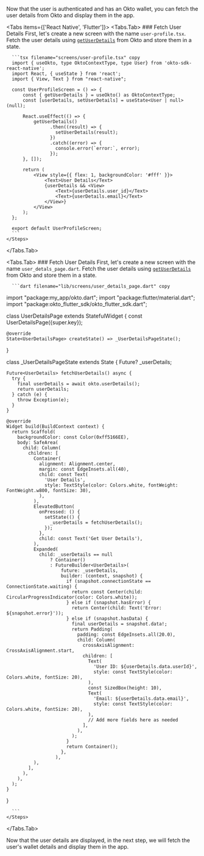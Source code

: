 
Now that the user is authenticated and has an Okto wallet, you can fetch the user details from Okto and display them in the app.

<Tabs items={['React Native', 'Flutter']}>
  <Tabs.Tab>
    <Steps>
      ### Fetch User Details
      First, let's create a new screen with the name `user-profile.tsx`. Fetch the user details using [`getUserDetails`](/sdk-reference/react-native/getUserDetails) from Okto and store them in a state.

      ```tsx filename="screens/user-profile.tsx" copy
      import { useOkto, type OktoContextType, type User} from 'okto-sdk-react-native';
      import React, { useState } from 'react';
      import { View, Text } from "react-native";

      const UserProfileScreen = () => {
          const { getUserDetails } = useOkto() as OktoContextType;
          const [userDetails, setUserDetails] = useState<User | null>(null);

          React.useEffect(() => {
              getUserDetails()
                    .then((result) => {
                      setUserDetails(result);
                    })
                    .catch((error) => {
                      console.error(`error:`, error);
                    });
          }, []);

          return (
              <View style={{ flex: 1, backgroundColor: '#fff' }}>
                  <Text>User Details</Text>
                  {userDetails && <View>
                      <Text>{userDetails.user_id}</Text>
                      <Text>{userDetails.email}</Text>
                  </View>}
              </View>
          );
      };

      export default UserProfileScreen;
      ```
    </Steps>

  </Tabs.Tab>

  <Tabs.Tab>
    <Steps>
      ### Fetch User Details
      First, let's create a new screen with the name `user_detals_page.dart`. Fetch the user details using [`getUserDetails`](/sdk-reference/flutter/getUserDetails) from Okto and store them in a state.

      ```dart filename="lib/screens/user_details_page.dart" copy

import "package:my_app/okto.dart";
import "package:flutter/material.dart";
import "package:okto_flutter_sdk/okto_flutter_sdk.dart";

class UserDetailsPage extends StatefulWidget {
const UserDetailsPage({super.key});

    @override
    State<UserDetailsPage> createState() => _UserDetailsPageState();

}

class _UserDetailsPageState extends State<UserDetailsPage> {
Future<UserDetails>? \_userDetails;

    Future<UserDetails> fetchUserDetails() async {
      try {
        final userDetails = await okto.userDetails();
        return userDetails;
      } catch (e) {
        throw Exception(e);
      }
    }

    @override
    Widget build(BuildContext context) {
      return Scaffold(
        backgroundColor: const Color(0xff5166EE),
        body: SafeArea(
          child: Column(
            children: [
              Container(
                alignment: Alignment.center,
                margin: const EdgeInsets.all(40),
                child: const Text(
                  'User Details',
                  style: TextStyle(color: Colors.white, fontWeight: FontWeight.w800, fontSize: 30),
                ),
              ),
              ElevatedButton(
                onPressed: () {
                  setState(() {
                    _userDetails = fetchUserDetails();
                  });
                },
                child: const Text('Get User Details'),
              ),
              Expanded(
                child: _userDetails == null
                    ? Container()
                    : FutureBuilder<UserDetails>(
                        future: _userDetails,
                        builder: (context, snapshot) {
                          if (snapshot.connectionState == ConnectionState.waiting) {
                            return const Center(child: CircularProgressIndicator(color: Colors.white));
                          } else if (snapshot.hasError) {
                            return Center(child: Text('Error: ${snapshot.error}'));
                          } else if (snapshot.hasData) {
                            final userDetails = snapshot.data!;
                            return Padding(
                              padding: const EdgeInsets.all(20.0),
                              child: Column(
                                crossAxisAlignment: CrossAxisAlignment.start,
                                children: [
                                  Text(
                                    'User ID: ${userDetails.data.userId}',
                                    style: const TextStyle(color: Colors.white, fontSize: 20),
                                  ),
                                  const SizedBox(height: 10),
                                  Text(
                                    'Email: ${userDetails.data.email}',
                                    style: const TextStyle(color: Colors.white, fontSize: 20),
                                  ),
                                  // Add more fields here as needed
                                ],
                              ),
                            );
                          }
                          return Container();
                        },
                      ),
              ),
            ],
          ),
        ),
      );
    }

}

      ```
    </Steps>

  </Tabs.Tab>
</Tabs>

Now that the user details are displayed, in the next step, we will fetch the user's wallet details and display them in the app.
